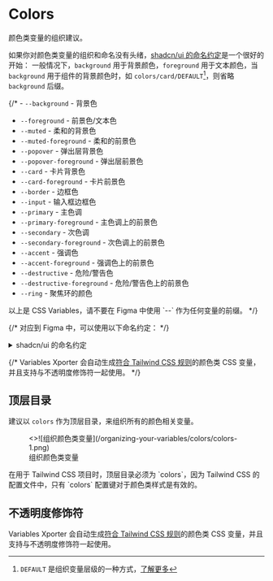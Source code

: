 
# Colors
颜色类变量的组织建议。

如果你对颜色类变量的组织和命名没有头绪，[shadcn/ui 的命名约定](https://ui.shadcn.com/docs/theming#convention)是一个很好的开始：
一般情况下，`background` 用于背景颜色，`foreground` 用于文本颜色，当 `background` 用于组件的背景颜色时，如 `colors/card/DEFAULT`[^1]，则省略 `background` 后缀。

{/* - `--background` - 背景色
- `--foreground` - 前景色/文本色
- `--muted` - 柔和的背景色
- `--muted-foreground` - 柔和的前景色
- `--popover` - 弹出层背景色
- `--popover-foreground` - 弹出层前景色
- `--card` - 卡片背景色
- `--card-foreground` - 卡片前景色
- `--border` - 边框色
- `--input` - 输入框边框色
- `--primary` - 主色调
- `--primary-foreground` - 主色调上的前景色
- `--secondary` - 次色调
- `--secondary-foreground` - 次色调上的前景色
- `--accent` - 强调色
- `--accent-foreground` - 强调色上的前景色
- `--destructive` - 危险/警告色
- `--destructive-foreground` - 危险/警告色上的前景色
- `--ring` - 聚焦环的颜色

<Callout type="warning" emoji="⚠️">
  以上是 CSS Variables，请不要在 Figma 中使用 `--` 作为任何变量的前缀。
</Callout> */}

{/* 对应到 Figma 中，可以使用以下命名约定： */}

<details>
  {/* prettier-ignore */}
  <summary>shadcn/ui 的命名约定</summary>
- `colors/background/DEFAULT` - 背景色  
- `colors/foreground/DEFAULT` - 前景色
- `colors/muted/DEFAULT` - 柔和的背景色
- `colors/muted/foreground` - 柔和的前景色
- `colors/popover/DEFAULT` - 弹出层背景色
- `colors/popover/foreground` - 弹出层前景色
- `colors/card/DEFAULT` - 卡片背景色
- `colors/card/foreground` - 卡片前景色
- `colors/border/DEFAULT` - 边框色
- `colors/input/DEFAULT` - 输入框边框色
- `colors/primary/DEFAULT` - 主色调
- `colors/primary/foreground` - 主色调上的前景色
- `colors/secondary/DEFAULT` - 次色调
- `colors/secondary/foreground` - 次色调上的前景色
- `colors/accent/DEFAULT` - 强调色
- `colors/accent/foreground` - 强调色上的前景色
- `colors/destructive/DEFAULT` - 危险/警告色
- `colors/destructive/foreground` - 危险/警告色上的前景色
- `colors/ring/DEFAULT` - 聚焦环的颜色
</details>


{/* <Callout type="info" emoji="💡">
  Variables Xporter 会自动生成[符合 Tailwind CSS 规则](https://tailwindcss.com/docs/customizing-colors#using-css-variables)的颜色类 CSS 变量，并且支持与不透明度修饰符一起使用。
</Callout> */}

## 顶层目录
建议以 `colors` 作为顶层目录，来组织所有的颜色相关变量。

<figure className="mt-6">
  <>![组织颜色类变量](/organizing-your-variables/colors/colors-1.png)</>
  <figcaption>
    组织颜色类变量
  </figcaption>
</figure>

<Callout type="error" emoji="🚨">
  在用于 Tailwind CSS 项目时，顶层目录必须为 `colors`，因为 Tailwind CSS 的配置文件中，只有 `colors` 配置键对于颜色类样式是有效的。
</Callout>

## 不透明度修饰符

  Variables Xporter 会自动生成[符合 Tailwind CSS 规则](https://tailwindcss.com/docs/customizing-colors#using-css-variables)的颜色类 CSS 变量，并且支持与不透明度修饰符一起使用。




[^1]: `DEFAULT` 是组织变量层级的一种方式，[了解更多](/docs/organizing-your-variables/principles#use-default-value)